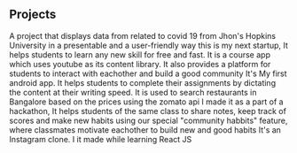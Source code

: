 ## Projects

<ProjectCard title="Covid-19 tracker" link="https://covid-19-tracker-9cad8.web.app/" bg="linear-gradient(to right, #D4145A 0%, #FBB03B 100%)">
A project that displays data from related to covid 19 from Jhon's Hopkins University in a presentable and a user-friendly way
</ProjectCard>
<ProjectCard title="Turse" link="https://ularn-f9812.web.app/" bg="linear-gradient(to right, #D4145A 0%, #FBB03B 100%)">
this is my next startup, It helps students to learn any new skill for free and fast. It is a course app which uses youtube as its content library. It also provides a platform for students to interact with eachother and build a good community
</ProjectCard>

<ProjectCard title="Orator" link="https://play.google.com/store/apps/details?id=com.exaple.orator" bg="linear-gradient(to right, #D4145A 0%, #FBB03B 100%)">
It's My first android app. It helps students to complete their assignments by dictating the content at their writing speed.
</ProjectCard>

<ProjectCard title="Price-based Restaurant search, Bangalore" link="https://github.com/Chandan-CV/Bangalore-Restaraunt-Search" bg="linear-gradient(to right, #D4145A 0%, #FBB03B 100%)">
It is used to search restaurants in Bangalore based on the prices using the zomato api
</ProjectCard>
<ProjectCard title="Lettersolutions" link="https://lettersolutions-585c7.web.app/" bg="linear-gradient(to right, #D4145A 0%, #FBB03B 100%)">
I made it as a part of a hackathon, It helps students of the same class to share notes, keep track of scores and make new habits using our special "community habbits" feature, where classmates motivate eachother to build new and good habits
</ProjectCard>

<ProjectCard title="Instagram-clone" link="https://insta-clone-f627e.web.app/" bg="linear-gradient(to right, #D4145A 0%, #FBB03B 100%)">
It's an Instagram clone. I it made while learning React JS
</ProjectCard>
